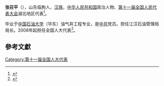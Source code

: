 '''张召平'''（{{bd|1961年||}}），山东临朐人，[[汉族|汉族]]，[[中华人民共和国|中华人民共和国]]政治人物、[[第十一届全国人民代表大会|第十一届全国人民代表大会]]湖北地区代表<ref>{{cite web|author=新华网|title=第十一届全国人大代表|url=http://news.xinhuanet.com/ziliao/2008-03/03/content_7708230.htm?node=36628|publisher=新华网|accessdate=2014-01-07|archive-date=2014-01-10|archive-url=https://web.archive.org/web/20140110211415/http://news.xinhuanet.com/ziliao/2008-03/03/content_7708230.htm?node=36628|dead-url=no}}</ref>。

毕业于[[中国石油大学|中国石油大学]]（华东）油气井工程专业，是[[中共|中共]]党员。担任江汉石油管理局局长。2008年起担任全国人大代表<ref>{{cite news|title=全国人大代表信息-张召平|url= http://210.82.31.1:8084/delegate/viewDelegate.action?dbid=111608|accessdate=2013-04-05|newspaper=全国人大网|archive-url=https://web.archive.org/web/20140505055346/http://www.npc.gov.cn/delegate/viewDelegate.action?dbid=111608|archive-date=2014-05-05|dead-url=yes}}</ref>。

==參考文獻==
{{reflist}}
[[Category:第十一届全国人大代表|Category:第十一届全国人大代表]]